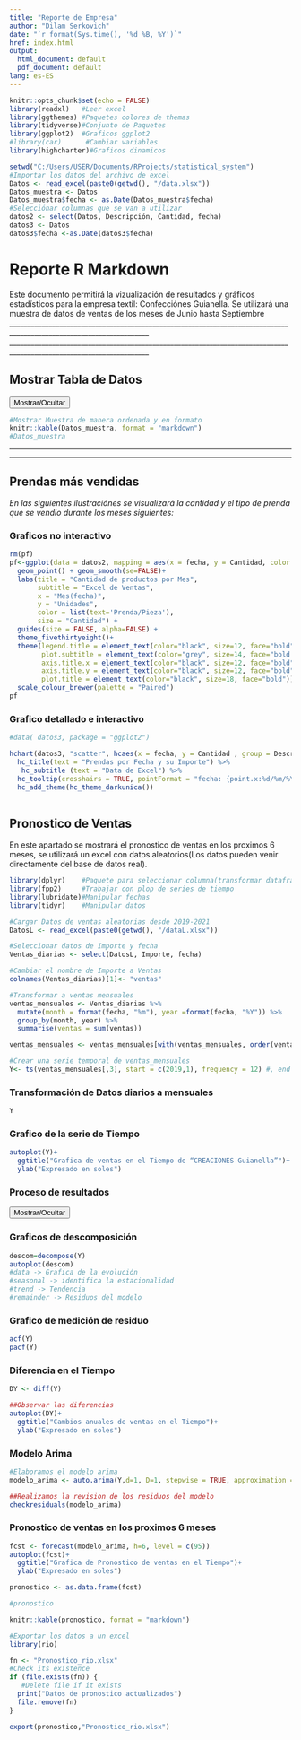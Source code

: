 ```yaml
---
title: "Reporte de Empresa"
author: "Dilam Serkovich"
date: "`r format(Sys.time(), '%d %B, %Y')`"
href: index.html
output:
  html_document: default
  pdf_document: default
lang: es-ES
---
```


```r
knitr::opts_chunk$set(echo = FALSE)
library(readxl)   #Leer excel
library(ggthemes) #Paquetes colores de themas
library(tidyverse)#Conjunto de Paquetes
library(ggplot2)  #Graficos ggplot2 
#library(car)      #Cambiar variables
library(highcharter)#Graficos dinamicos

setwd("C:/Users/USER/Documents/RProjects/statistical_system")
#Importar los datos del archivo de excel
Datos <- read_excel(paste0(getwd(), "/data.xlsx"))
Datos_muestra <- Datos
Datos_muestra$fecha <- as.Date(Datos_muestra$fecha)
#Selecciónar columnas que se van a utilizar
datos2 <- select(Datos, Descripción, Cantidad, fecha)
datos3 <- Datos
datos3$fecha <-as.Date(datos3$fecha)

```

# Reporte R Markdown

Este documento permitirá la vizualización de resultados y gráficos estadísticos para la empresa textil: Confecciónes Guianella.
Se utilizará una muestra de datos de ventas de los meses de Junio hasta Septiembre
_____________________________________________________________________________________________________________________
_____________________________________________________________________________________________________________________

## Mostrar Tabla de Datos
<button class="btn btn-primary" data-toggle="collapse" data-target="#BlockTable"> Mostrar/Ocultar </button>  
<div id="BlockTable" class="collapse"> 

```r
#Mostrar Muestra de manera ordenada y en formato
knitr::kable(Datos_muestra, format = "markdown")
#Datos_muestra
```
</div id="BlockTable">
_____________________________________________________________________________________________________________________
_____________________________________________________________________________________________________________________


## Prendas más vendidas

*En las siguientes ilustraciónes se visualizará la cantidad y el tipo de prenda que se vendio durante los meses siguientes:*


### Graficos no interactivo


```r
rm(pf)
pf<-ggplot(data = datos2, mapping = aes(x = fecha, y = Cantidad, color = Descripción, size = Cantidad, alpha=0.8))+
  geom_point() + geom_smooth(se=FALSE)+
  labs(title = "Cantidad de productos por Mes",
       subtitle = "Excel de Ventas",
       x = "Mes(fecha)",
       y = "Unidades",
       color = list(text='Prenda/Pieza'),
       size = "Cantidad") +
  guides(size = FALSE, alpha=FALSE) +
  theme_fivethirtyeight()+
  theme(legend.title = element_text(color="black", size=12, face="bold"),
        plot.subtitle = element_text(color="grey", size=14, face="bold.italic"),
        axis.title.x = element_text(color="black", size=12, face="bold"),
        axis.title.y = element_text(color="black", size=12, face="bold"),
        plot.title = element_text(color="black", size=18, face="bold")) +
  scale_colour_brewer(palette = "Paired")
pf
```

### Grafico detallado e interactivo
    
```r

#data( datos3, package = "ggplot2")

hchart(datos3, "scatter", hcaes(x = fecha, y = Cantidad , group = Descripción, size = Importe, alpha = 0.8)) %>%
  hc_title(text = "Prendas por Fecha y su Importe") %>%
   hc_subtitle (text = "Data de Excel") %>% 
  hc_tooltip(crosshairs = TRUE, pointFormat = "fecha: {point.x:%d/%m/%Y} <br> cantidad: {point.y} <br> Importe:  S/{point.size}") %>% 
  hc_add_theme(hc_theme_darkunica())
 


```

## Pronostico de Ventas
En este apartado se mostrará el pronostico de ventas en los proximos 6 meses, se utilizará un excel con datos aleatorios(Los datos pueden venir directamente del base de datos real).
```r

library(dplyr)    #Paquete para seleccionar columna(transformar dataframe)
library(fpp2)     #Trabajar con plop de series de tiempo
library(lubridate)#Manipular fechas
library(tidyr)    #Manipular datos

#Cargar Datos de ventas aleatorias desde 2019-2021
DatosL <- read_excel(paste0(getwd(), "/dataL.xlsx"))

#Seleccionar datos de Importe y fecha
Ventas_diarias <- select(DatosL, Importe, fecha)

#Cambiar el nombre de Importe a Ventas
colnames(Ventas_diarias)[1]<- "ventas"

#Transformar a ventas mensuales
ventas_mensuales <- Ventas_diarias %>%
  mutate(month = format(fecha, "%m"), year =format(fecha, "%Y")) %>%
  group_by(month, year) %>%
  summarise(ventas = sum(ventas))

ventas_mensuales <- ventas_mensuales[with(ventas_mensuales, order(ventas_mensuales$year)),]

#Crear una serie temporal de ventas_mensuales
Y<- ts(ventas_mensuales[,3], start = c(2019,1), frequency = 12) #, end = c(2021,11)
```

### Transformación de Datos diarios a mensuales
 
```r
Y
```

### Grafico de la serie de Tiempo

```r
autoplot(Y)+
  ggtitle("Grafica de ventas en el Tiempo de “CREACIONES Guianella”")+
  ylab("Expresado en soles")

```

### Proceso de resultados

<button class="btn btn-primary" data-toggle="collapse" data-target="#BlockName"> Mostrar/Ocultar </button>  
<div id="BlockName" class="collapse"> 

### Graficos de descomposición

```r
descom=decompose(Y)
autoplot(descom)
#data -> Grafica de la evolución
#seasonal -> identifica la estacionalidad
#trend -> Tendencia
#remainder -> Residuos del modelo

```

### Grafico de medición de residuo
 
```r
acf(Y)
pacf(Y)

```

### Diferencia en el Tiempo

```r
DY <- diff(Y)

##Observar las diferencias
autoplot(DY)+
  ggtitle("Cambios anuales de ventas en el Tiempo")+
  ylab("Expresado en soles")

```

### Modelo Arima

```r
#Elaboramos el modelo arima
modelo_arima <- auto.arima(Y,d=1, D=1, stepwise = TRUE, approximation = TRUE, trace = FALSE)

##Realizamos la revision de los residuos del modelo
checkresiduals(modelo_arima)

```

</div>

### Pronostico de ventas en los proximos 6 meses
```r

fcst <- forecast(modelo_arima, h=6, level = c(95))
autoplot(fcst)+
  ggtitle("Grafica de Pronostico de ventas en el Tiempo")+
  ylab("Expresado en soles")

```

```r

pronostico <- as.data.frame(fcst)

#pronostico 

knitr::kable(pronostico, format = "markdown")

#Exportar los datos a un excel
library(rio)

fn <- "Pronostico_rio.xlsx"
#Check its existence
if (file.exists(fn)) {
   #Delete file if it exists
  print("Datos de pronostico actualizados")
  file.remove(fn)
}

export(pronostico,"Pronostico_rio.xlsx")
```
